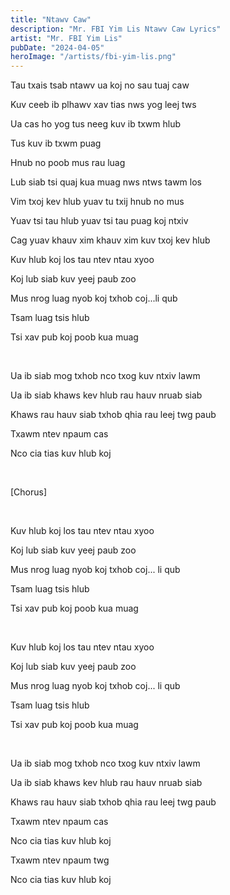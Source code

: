 ```yaml
---
title: "Ntawv Caw"
description: "Mr. FBI Yim Lis Ntawv Caw Lyrics"
artist: "Mr. FBI Yim Lis"
pubDate: "2024-04-05"
heroImage: "/artists/fbi-yim-lis.png"
---
```


Tau txais tsab ntawv ua koj no sau tuaj caw 

Kuv ceeb ib plhawv xav tias nws yog leej tws

Ua cas ho yog tus neeg kuv ib txwm hlub 

Tus kuv ib txwm puag 

Hnub no poob mus rau luag 

Lub siab tsi quaj kua muag  nws ntws tawm los 

Vim txoj kev hlub yuav tu txij hnub no mus 

Yuav tsi tau hlub yuav tsi tau puag koj ntxiv 

Cag yuav khauv xim khauv xim kuv txoj kev hlub 

Kuv hlub koj los tau ntev ntau xyoo 

Koj lub siab kuv yeej paub zoo

Mus nrog luag nyob koj txhob coj...li qub

Tsam luag tsis hlub 

Tsi xav pub koj poob kua muag 

<br />

Ua ib siab mog txhob nco txog kuv ntxiv lawm 

Ua ib siab khaws kev hlub rau hauv nruab siab 

Khaws rau hauv siab txhob qhia rau leej twg paub 

Txawm ntev npaum cas 

Nco cia tias kuv hlub koj 

<br />

[Chorus]

<br />

Kuv hlub koj los tau ntev  ntau xyoo 

Koj lub siab kuv yeej paub zoo

Mus nrog luag nyob koj txhob  coj... li qub 

Tsam luag tsis hlub 

Tsi xav pub koj poob kua muag

<br />

Kuv hlub koj los tau ntev  ntau xyoo 

Koj lub siab kuv yeej paub zoo

Mus nrog luag nyob koj txhob  coj... li qub 

Tsam luag tsis hlub 

Tsi xav pub koj poob kua muag

<br />

Ua ib siab mog txhob nco txog kuv ntxiv lawm 

Ua ib siab khaws kev hlub rau hauv nruab siab 

Khaws rau hauv siab txhob qhia rau leej twg paub 

Txawm ntev npaum cas 

Nco cia tias kuv hlub koj 

Txawm ntev npaum twg

Nco cia tias kuv hlub koj